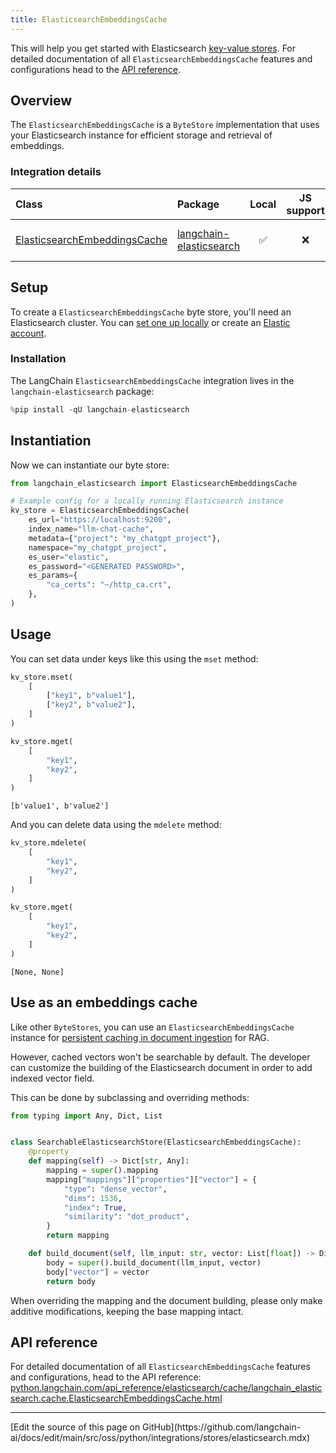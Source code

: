 ```yaml
---
title: ElasticsearchEmbeddingsCache
---
```


This will help you get started with Elasticsearch [key-value stores](/oss/python/integrations/stores). For detailed documentation of all `ElasticsearchEmbeddingsCache` features and configurations head to the [API reference](https://python.langchain.com/api_reference/elasticsearch/cache/langchain_elasticsearch.cache.ElasticsearchEmbeddingsCache.html).

## Overview

The `ElasticsearchEmbeddingsCache` is a `ByteStore` implementation that uses your Elasticsearch instance for efficient storage and retrieval of embeddings.

### Integration details

| Class | Package | Local | JS support | Downloads | Version |
| :--- | :--- | :---: | :---: |  :---: | :---: |
| [ElasticsearchEmbeddingsCache](https://python.langchain.com/api_reference/elasticsearch/cache/langchain_elasticsearch.cache.ElasticsearchEmbeddingsCache.html) | [langchain-elasticsearch](https://python.langchain.com/api_reference/elasticsearch/index.html) | ✅ | ❌ | ![PyPI - Downloads](https://img.shields.io/pypi/dm/langchain_elasticsearch?style=flat-square&label=%20) | ![PyPI - Version](https://img.shields.io/pypi/v/langchain_elasticsearch?style=flat-square&label=%20) |

## Setup

To create a `ElasticsearchEmbeddingsCache` byte store, you'll need an Elasticsearch cluster. You can [set one up locally](https://www.elastic.co/downloads/elasticsearch) or create an [Elastic account](https://www.elastic.co/elasticsearch).

### Installation

The LangChain `ElasticsearchEmbeddingsCache` integration lives in the `langchain-elasticsearch` package:

```python
%pip install -qU langchain-elasticsearch
```

## Instantiation

Now we can instantiate our byte store:

```python
from langchain_elasticsearch import ElasticsearchEmbeddingsCache

# Example config for a locally running Elasticsearch instance
kv_store = ElasticsearchEmbeddingsCache(
    es_url="https://localhost:9200",
    index_name="llm-chat-cache",
    metadata={"project": "my_chatgpt_project"},
    namespace="my_chatgpt_project",
    es_user="elastic",
    es_password="<GENERATED PASSWORD>",
    es_params={
        "ca_certs": "~/http_ca.crt",
    },
)
```

## Usage

You can set data under keys like this using the `mset` method:

```python
kv_store.mset(
    [
        ["key1", b"value1"],
        ["key2", b"value2"],
    ]
)

kv_store.mget(
    [
        "key1",
        "key2",
    ]
)
```

```output
[b'value1', b'value2']
```

And you can delete data using the `mdelete` method:

```python
kv_store.mdelete(
    [
        "key1",
        "key2",
    ]
)

kv_store.mget(
    [
        "key1",
        "key2",
    ]
)
```

```output
[None, None]
```

## Use as an embeddings cache

Like other `ByteStores`, you can use an `ElasticsearchEmbeddingsCache` instance for [persistent caching in document ingestion](/oss/python/integrations/text_embedding#caching) for RAG.

However, cached vectors won't be searchable by default. The developer can customize the building of the Elasticsearch document in order to add indexed vector field.

This can be done by subclassing and overriding methods:

```python
from typing import Any, Dict, List


class SearchableElasticsearchStore(ElasticsearchEmbeddingsCache):
    @property
    def mapping(self) -> Dict[str, Any]:
        mapping = super().mapping
        mapping["mappings"]["properties"]["vector"] = {
            "type": "dense_vector",
            "dims": 1536,
            "index": True,
            "similarity": "dot_product",
        }
        return mapping

    def build_document(self, llm_input: str, vector: List[float]) -> Dict[str, Any]:
        body = super().build_document(llm_input, vector)
        body["vector"] = vector
        return body
```

When overriding the mapping and the document building, please only make additive modifications, keeping the base mapping intact.

## API reference

For detailed documentation of all `ElasticsearchEmbeddingsCache` features and configurations, head to the API reference: [python.langchain.com/api_reference/elasticsearch/cache/langchain_elasticsearch.cache.ElasticsearchEmbeddingsCache.html](https://python.langchain.com/api_reference/elasticsearch/cache/langchain_elasticsearch.cache.ElasticsearchEmbeddingsCache.html)

---

<Callout icon="pen-to-square" iconType="regular">
  [Edit the source of this page on GitHub](https://github.com/langchain-ai/docs/edit/main/src/oss/python/integrations/stores/elasticsearch.mdx)
</Callout>
